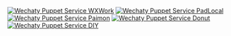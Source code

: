 [![Wechaty Puppet Service WXWork](https://img.shields.io/badge/Service-WXWork-blue)](wxwork.md)
[![Wechaty Puppet Service PadLocal](https://img.shields.io/badge/Service-PadLocal-blue)](padlocal.md)
[![Wechaty Puppet Service Paimon](https://img.shields.io/badge/Service-Paimon-blue)](paimon.md)
[![Wechaty Puppet Service Donut](https://img.shields.io/badge/Service-Donut-blue)](donut.md)
[![Wechaty Puppet Service DIY](https://img.shields.io/badge/Service-DIY-blue)](diy.md)
